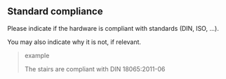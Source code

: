 ## Standard compliance

Please indicate if the hardware is compliant with standards (DIN, ISO, ...).

You may also indicate why it is not, if relevant.

> example
>
> The stairs are compliant with DIN 18065:2011-06